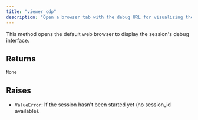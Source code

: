 ```yaml
---
title: "viewer_cdp"
description: "Open a browser tab with the debug URL for visualizing the session"
---
```




This method opens the default web browser to display the session's debug interface.



## Returns

`None`

## Raises

- `ValueError`: If the session hasn't been started yet (no session_id available).

